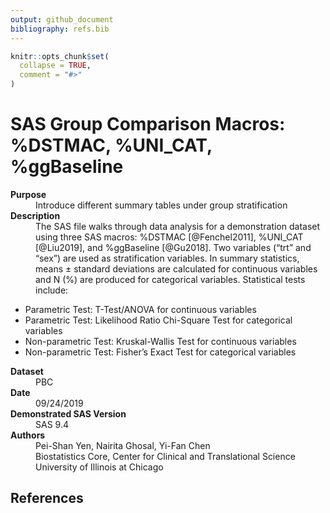 ```yaml
---
output: github_document
bibliography: refs.bib
---
```


<!-- README.md is generated from README.Rmd. Please edit that file -->

```r
knitr::opts_chunk$set(
  collapse = TRUE,
  comment = "#>"
)
```

# SAS Group Comparison Macros: %DSTMAC, %UNI_CAT, %ggBaseline

<!-- badges: start -->
<!-- badges: end -->


**Purpose**
: Introduce different summary tables under group stratification

**Description**
: The SAS file walks through data analysis for a demonstration dataset using three SAS macros: %DSTMAC [@Fenchel2011], %UNI_CAT [@Liu2019], and %ggBaseline [@Gu2018]. Two variables ("trt" and "sex") are used as stratification variables. In summary statistics, means ± standard deviations are calculated for continuous variables and N (%) are produced for categorical variables. Statistical tests include:

* Parametric Test: T-Test/ANOVA for continuous variables
* Parametric Test: Likelihood Ratio Chi-Square Test for categorical variables
* Non-parametric Test: Kruskal-Wallis Test for continuous variables 
* Non-parametric Test: Fisher's Exact Test for categorical variables

**Dataset**
: PBC 

**Date**
: 09/24/2019 

**Demonstrated SAS Version**
: SAS 9.4 

**Authors**
: Pei-Shan Yen, Nairita Ghosal, Yi-Fan Chen\
Biostatistics Core, Center for Clinical and Translational Science\
University of Illinois at Chicago

## References